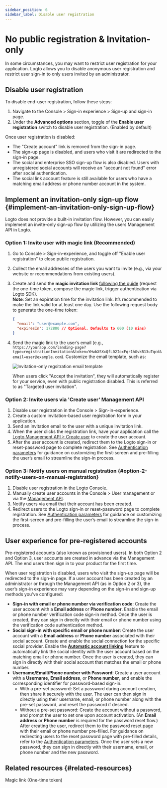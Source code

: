 ```yaml
---
sidebar_position: 6
sidebar_label: Disable user registration
---
```


# No public registration & Invitation-only

In some circumstances, you may want to restrict user registration for your application. Logto allows you to disable anonymous user registration and restrict user sign-in to only users invited by an administrator.

## Disable user registration

To disable end-user registration, follow these steps:

1. Navigate to the <CloudLink to="/sign-in-experience/sign-up-and-sign-in">Console > Sign-in experience > Sign-up and sign-in</CloudLink> page.
2. Under the **Advanced options** section, toggle of the **Enable user registration** switch to disable user registration. (Enabled by default)

Once user registration is disabled:

- The "Create account" link is removed from the sign-in page.
- The sign-up page is disabled, and users who visit it are redirected to the sign-in page.
- The social and enterprise SSO sign-up flow is also disabled. Users with unregistered social accounts will receive an "account not found" error after social authentication.
- The social link account feature is still available for users who have a matching email address or phone number account in the system.

## Implement an invitation-only sign-up flow \{#implement-an-invitation-only-sign-up-flow}

Logto does not provide a built-in invitation flow. However, you can easily implement an invite-only sign-up flow by utilizing the users Management API in Logto.

### Option 1: Invite user with magic link (Recommended)

1. Go to <CloudLink to="/sign-in-experience/sign-up-and-sign-in">Console > Sign-in-experience</CloudLink>, and toggle off "Enable user registration" to close public registration.
2. Collect the email addresses of the users you want to invite (e.g., via your website or recommendations from existing users).
3. Create and send the **magic invitation link** [following the guide](/end-user-flows/one-time-token#implementation-guide) (request the one-time token, compose the magic link, trigger authentication via Logto SDK).<br/>
   **Note**: Set an expiration time for the invitation link. It’s recommended to make the link valid for at least one day. Use the following request body to generate the one-time token:

   ```json
   {
     "email": "user@example.com",
     "expiresIn": 172800 // Optional. Defaults to 600 (10 mins)
   }
   ```

4. Send the magic link to the user’s email (e.g., `https://yourapp.com/landing-page?type=registrationInvitation&token=YHwbXSXxQfL02IoxFqr1hGvkB13uTqcd&email=user@example.com`). Customize the email template, such as:

   <img
     src="/img/assets/invitation-only-registration-email-template.png"
     alt="Invitation-only regsitration email template"
   />

   When users click "Accept the invitation", they will automatically register for your service, even with public registration disabled. This is referred to as "Targeted user invitation".

### Option 2: Invite users via 'Create user' Management API

1. Disable user registration in the <CloudLink to="/sign-in-experience/sign-up-and-sign-in">Console > Sign-in-experience</CloudLink>.
2. Create a custom invitation-based user registration form in your application.
3. Send an invitation email to the user with a unique invitation link.
4. When the user clicks the registration link, have your application call the [Logto Management API > Create user](https://openapi.logto.io/operation/operation-createuser) to create the user account.
5. After the user account is created, redirect them to the Logto sign-in or reset-password page to complete registration. See [Authentication parameters](/end-user-flows/authentication-parameters/) for guidance on customizing the first-screen and pre-filling the user’s email to streamline the sign-in process.

### Option 3: Notify users on manual registration \{#option-2-notify-users-on-manual-registration}

1. Disable user registration in the Logto Console.
2. Manually create user accounts in the <CloudLink to="/users">Console > User management</CloudLink> or via the [Management API](https://openapi.logto.io/operation/operation-createuser).
3. Notify users via email that their account has been created.
4. Redirect users to the Logto sign-in or reset-password page to complete registration. See [Authentication parameters](/end-user-flows/authentication-parameters/) for guidance on customizing the first-screen and pre-filling the user’s email to streamline the sign-in process.

## User experience for pre-registered accounts

Pre-registered accounts (also known as provisioned users). In both Option 2 and Option 3, user accounts are created in advance via the Management API. The end users then sign in to your product for the first time.

When user registration is disabled, users who visit the sign-up page will be redirected to the sign-in page. If a user account has been created by an administrator or through the Management API (as in Option 2 or 3), the user’s sign-in experience may vary depending on the sign-in and sign-up methods you’ve configured:

- **Sign-in with email or phone number via verification code**: Create the user account with a **Email address** or **Phone number**. Enable the email or phone number verification code sign-in method. Once the user is created, they can sign in directly with their email or phone number using the verification code authentication method.
- **Social sign-in with specific email or phone number**: Create the user account with a **Email address** or **Phone number** associated with their social account. Create and enable the social connection for the specific social provider. Enable the [**Automatic account linking**](/end-user-flows/sign-up-and-sign-in/social-sign-in#account-linking) feature to automatically link the social identity with the user account based on the matching email or phone number. Once the user is created, they can sign in directly with their social account that matches the email or phone number.
- **Username/Email/Phone number with Password**: Create a user account with a **Username**, **Email address**, or **Phone number**, and enable the corresponding identifier for password-based sign-in.
  - With a pre-set password: Set a password during account creation, then share it securely with the user. The user can then sign in directly using their username, email, or phone number along with the pre-set password, and reset the password if desired.
  - Without a pre-set password: Create the account without a password, and prompt the user to set one upon account activation. (An **Email address** or **Phone number** is required for the password reset flow.) After creating the user, redirect them to the password reset page with their email or phone number pre-filled. For guidance on redirecting users to the reset password page with pre-filled details, refer to the [Authentication parameters](/end-user-flows/authentication-parameters/). Once the user sets a new password, they can sign in directly with their username, email, or phone number and the new password.

## Related resources \{#related-resources}

<Url href="/end-user-flows/one-time-token">Magic link (One-time token)</Url>

